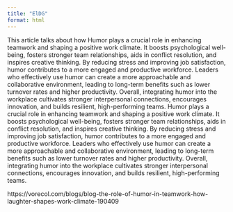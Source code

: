 ```yaml
---
title: "ElDG"
format: html
---
```


This article talks about how Humor plays a crucial role in enhancing teamwork and shaping a positive work climate. It boosts psychological well-being, fosters stronger team relationships, aids in conflict resolution, and inspires creative thinking. By reducing stress and improving job satisfaction, humor contributes to a more engaged and productive workforce. Leaders who effectively use humor can create a more approachable and collaborative environment, leading to long-term benefits such as lower turnover rates and higher productivity. Overall, integrating humor into the workplace cultivates stronger interpersonal connections, encourages innovation, and builds resilient, high-performing teams. Humor plays a crucial role in enhancing teamwork and shaping a positive work climate. It boosts psychological well-being, fosters stronger team relationships, aids in conflict resolution, and inspires creative thinking. By reducing stress and improving job satisfaction, humor contributes to a more engaged and productive workforce. Leaders who effectively use humor can create a more approachable and collaborative environment, leading to long-term benefits such as lower turnover rates and higher productivity. Overall, integrating humor into the workplace cultivates stronger interpersonal connections, encourages innovation, and builds resilient, high-performing teams.

https://vorecol.com/blogs/blog-the-role-of-humor-in-teamwork-how-laughter-shapes-work-climate-190409 
